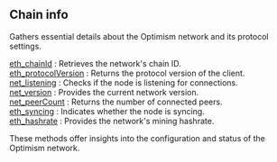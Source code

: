 
## Chain info

Gathers essential details about the Optimism network and its protocol settings.

[eth_chainId](/optimism-api/chaininfo/eth_chainId) : Retrieves the network's chain ID. \
[eth_protocolVersion](/optimism-api/chaininfo/eth_protocolVersion) : Returns the protocol version of the client. \
[net_listening](/optimism-api/chaininfo/net_listening) : Checks if the node is listening for connections. \
[net_version](/optimism-api/chaininfo/net_version) : Provides the current network version. \
[net_peerCount](/optimism-api/chaininfo/net_peerCount) : Returns the number of connected peers. \
[eth_syncing](/optimism-api/chaininfo/eth_syncing) : Indicates whether the node is syncing. \
[eth_hashrate](/optimism-api/chaininfo/eth_hashrate) : Provides the network's mining hashrate.

These methods offer insights into the configuration and status of the Optimism network.

<Space h={16} />
<GetStarted />
